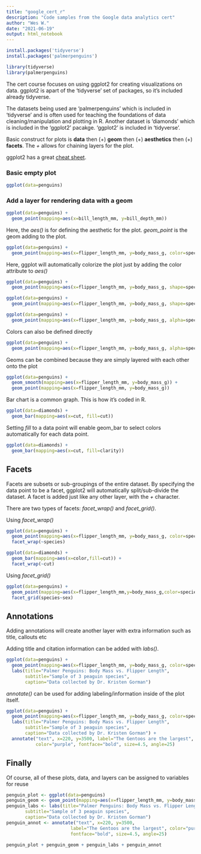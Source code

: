 ```yaml
---
title: "google_cert_r"
description: "Code samples from the Google data analytics cert"
author: "Wes W."
date: "2021-06-19"
output: html_notebook
---
```


```r
install.packages('tidyverse')
install.packages('palmerpenguins')
```

```r
library(tidyverse)
library(palmerpenguins)
```

The cert course focuses on using ggplot2 for creating visualizations on data. ggplot2 is apart of the 'tidyverse' set of packages, so it's included already tidyverse.

The datasets being used are 'palmerpenguins' which is included in 'tidyverse' and is often used for teaching the foundations of data cleaning/manipulation and plotting in R. Another dataset is 'diamonds' which is included in the 'ggplot2' pacakge.  'ggplot2' is included in 'tidyverse'.

Basic construct for plots is **data** then (+) **geom** then (+) **aesthetics** then (+) **facets**. The *+* allows for chaining layers for the plot.

ggplot2 has a great [cheat sheet](https://github.com/rstudio/cheatsheets/blob/master/data-visualization-2.1.pdf).

### Basic empty plot
```r
ggplot(data=penguins)
```

### Add a layer for rendering data with a geom
```r
ggplot(data=penguins) + 
  geom_point(mapping=aes(x=bill_length_mm, y=bill_depth_mm))
```

Here, the *aes()* is for defining the aesthetic for the plot. *geom_point* is the geom adding to the plot.  

```r
ggplot(data=penguins) + 
  geom_point(mapping=aes(x=flipper_length_mm, y=body_mass_g, color=species))
```

Here, ggplot will automatically colorize the plot just by adding the color attribute to *aes()*

```r
ggplot(data=penguins) + 
  geom_point(mapping=aes(x=flipper_length_mm, y=body_mass_g, shape=species))
```

```r
ggplot(data=penguins) + 
  geom_point(mapping=aes(x=flipper_length_mm, y=body_mass_g, shape=species, color=species, size=species))
```

```r
ggplot(data=penguins) + 
  geom_point(mapping=aes(x=flipper_length_mm, y=body_mass_g, alpha=species))
```

Colors can also be defined directly
```r
ggplot(data=penguins) + 
  geom_point(mapping=aes(x=flipper_length_mm, y=body_mass_g, alpha=species), color="orange")
```

Geoms can be combined because they are simply layered with each other onto the plot
```r
ggplot(data=penguins) + 
  geom_smooth(mapping=aes(x=flipper_length_mm, y=body_mass_g)) +
  geom_point(mapping=aes(x=flipper_length_mm, y=body_mass_g))
```

Bar chart is a common graph.  This is how it's coded in R.
```r
ggplot(data=diamonds) + 
  geom_bar(mapping=aes(x=cut, fill=cut))
```

Setting *fill* to a data point will enable geom_bar to select colors automatically for each data point.

```r
ggplot(data=diamonds) + 
  geom_bar(mapping=aes(x=cut, fill=clarity))
```

## Facets
Facets are subsets or sub-groupings of the entire dataset. By specifying the data point to be a facet, ggplot2 will automatically split/sub-divide the dataset. A facet is added just like any other layer, with the *+* character.

There are two types of facets: *facet_wrap()* and *facet_grid()*.

Using *facet_wrap()*
```r
ggplot(data=penguins) + 
  geom_point(mapping=aes(x=flipper_length_mm, y=body_mass_g, color=species)) +
  facet_wrap(~species)
```

```r
ggplot(data=diamonds) + 
  geom_bar(mapping=aes(x=color,fill=cut)) +
  facet_wrap(~cut)
```

Using *facet_grid()*
```r
ggplot(data=penguins) + 
  geom_point(mapping=aes(x=flipper_length_mm,y=body_mass_g,color=species)) +
  facet_grid(species~sex)
```

## Annotations
Adding annotations will create another layer with extra information such as title, callouts etc

Adding title and citation information can be added with *labs()*.

```r
ggplot(data=penguins) + 
  geom_point(mapping=aes(x=flipper_length_mm, y=body_mass_g, color=species)) +
  labs(title="Palmer Penguins: Body Mass vs. Flipper Length", 
       subtitle="Sample of 3 peaguin species",
       caption="Data collected by Dr. Kristen Gorman")
```

*annotate()* can be used for adding labeling/information inside of the plot itself.

```r
ggplot(data=penguins) + 
  geom_point(mapping=aes(x=flipper_length_mm, y=body_mass_g, color=species)) +
  labs(title="Palmer Penguins: Body Mass vs. Flipper Length", 
       subtitle="Sample of 3 peaguin species",
       caption="Data collected by Dr. Kristen Gorman") +
  annotate("text", x=220, y=3500, label="The Gentoos are the largest", 
           color="purple", fontface="bold", size=4.5, angle=25)
```

## Finally
Of course, all of these plots, data, and layers can be assigned to variables  for reuse

```r
penguin_plot <- ggplot(data=penguins)
penguin_geom <- geom_point(mapping=aes(x=flipper_length_mm, y=body_mass_g, color=species))
penguin_labs <- labs(title="Palmer Penguins: Body Mass vs. Flipper Length", 
       subtitle="Sample of 3 peaguin species",
       caption="Data collected by Dr. Kristen Gorman")
penguin_annot <- annotate("text", x=220, y=3500, 
                        label="The Gentoos are the largest", color="purple", 
                        fontface="bold", size=4.5, angle=25)

penguin_plot + penguin_geom + penguin_labs + penguin_annot

```

